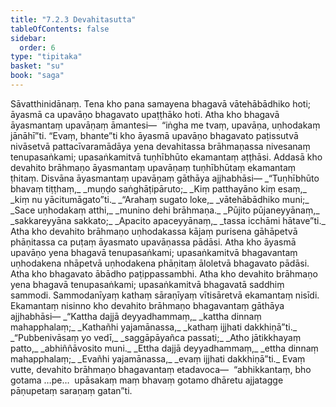 ```yaml
---
title: "7.2.3 Devahitasutta"
tableOfContents: false
sidebar:
  order: 6
type: "tipitaka"
basket: "su"
book: "saga"
---
```



<DynamicBreadcrumb />

<Division number="199" book="saga">

<Paragraph number="1237" book="saga">
Sāvatthinidānaṃ. Tena kho pana samayena bhagavā vātehābādhiko hoti; āyasmā ca upavāṇo bhagavato upaṭṭhāko hoti. Atha kho bhagavā āyasmantaṃ upavāṇaṃ āmantesi—  “iṅgha me tvaṃ, upavāṇa, uṇhodakaṃ jānāhī”ti. “Evaṃ, bhante”ti kho āyasmā upavāṇo bhagavato paṭissutvā nivāsetvā pattacīvaramādāya yena devahitassa brāhmaṇassa nivesanaṃ tenupasaṅkami; upasaṅkamitvā tuṇhībhūto ekamantaṃ aṭṭhāsi. Addasā kho devahito brāhmaṇo āyasmantaṃ upavāṇaṃ tuṇhībhūtaṃ ekamantaṃ ṭhitaṃ. Disvāna āyasmantaṃ upavāṇaṃ gāthāya ajjhabhāsi—
</Paragraph>

<Paragraph number="1238" type="verses" book="saga">
_“Tuṇhībhūto bhavaṃ tiṭṭhaṃ,_  
_muṇḍo saṅghāṭipāruto;_  
_Kiṃ patthayāno kiṃ esaṃ,_  
_kiṃ nu yācitumāgato”ti._  

</Paragraph>

<Paragraph number="1239" type="verses" book="saga">
_“Arahaṃ sugato loke,_  
_vātehābādhiko muni;_  
_Sace uṇhodakaṃ atthi,_  
_munino dehi brāhmaṇa._  

</Paragraph>

<Paragraph number="1240" type="verses" book="saga">
_Pūjito pūjaneyyānaṃ,_  
_sakkareyyāna sakkato;_  
_Apacito apaceyyānaṃ,_  
_tassa icchāmi hātave”ti._  

</Paragraph>

<Paragraph number="1241" book="saga">
Atha kho devahito brāhmaṇo uṇhodakassa kājaṃ purisena gāhāpetvā phāṇitassa ca puṭaṃ āyasmato upavāṇassa pādāsi. Atha kho āyasmā upavāṇo yena bhagavā tenupasaṅkami; upasaṅkamitvā bhagavantaṃ uṇhodakena nhāpetvā uṇhodakena phāṇitaṃ āloletvā bhagavato pādāsi. Atha kho bhagavato ābādho paṭippassambhi.
</Paragraph>

<Paragraph number="1242" book="saga">
Atha kho devahito brāhmaṇo yena bhagavā tenupasaṅkami; upasaṅkamitvā bhagavatā saddhiṃ sammodi. Sammodanīyaṃ kathaṃ sāraṇīyaṃ vītisāretvā ekamantaṃ nisīdi. Ekamantaṃ nisinno kho devahito brāhmaṇo bhagavantaṃ gāthāya ajjhabhāsi—
</Paragraph>

<Paragraph number="1243" type="verses" book="saga">
_“Kattha dajjā deyyadhammaṃ,_  
_kattha dinnaṃ mahapphalaṃ;_  
_Kathañhi yajamānassa,_  
_kathaṃ ijjhati dakkhiṇā”ti._  

</Paragraph>

<Paragraph number="1244" type="verses" book="saga">
_“Pubbenivāsaṃ yo vedī,_  
_saggāpāyañca passati;_  
_Atho jātikkhayaṃ patto,_  
_abhiññāvosito muni._  

</Paragraph>

<Paragraph number="1245" type="verses" book="saga">
_Ettha dajjā deyyadhammaṃ,_  
_ettha dinnaṃ mahapphalaṃ;_  
_Evañhi yajamānassa,_  
_evaṃ ijjhati dakkhiṇā”ti._  

</Paragraph>

<Paragraph number="1246" book="saga">
Evaṃ vutte, devahito brāhmaṇo bhagavantaṃ etadavoca—  “abhikkantaṃ, bho gotama …pe…  upāsakaṃ maṃ bhavaṃ gotamo dhāretu ajjatagge pāṇupetaṃ saraṇaṃ gatan”ti.
</Paragraph>
</Division>